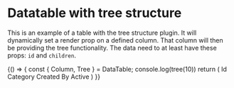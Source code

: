 
<Meta title="Library/DataTable" component={DataTable} />

# Datatable with tree structure

This is an example of a table with the tree structure plugin. It will dynamically set a render prop on a defined column. That column will then be 
providing the tree functionality. The data need to at least have these props: `id` and `children`.

<Canvas>
  <Story name="Tree example">
      {() => {
      const { Column, Tree } = DataTable;
      console.log(tree(10))
      return (
          <DataTable data={tree(10)}>
            <Column id="id">Id</Column>
            <Column id="category">Category</Column>
            <Column id="createdBy">Created By</Column>
            <Column id="active">Active</Column>
            <Tree id="category" />
        </DataTable>
      )
    }}
  </Story>
</Canvas>
